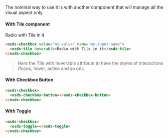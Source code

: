 The nominal way to use it is with another component that will manage all the visual aspect only.

#### With Tile component

<osds-checkbox value="my-value" name="my-input-name">
  <osds-tile hoverable>Radio with Tile in it</osds-tile>
</osds-checkbox>

```html
<osds-checkbox value="my-value" name="my-input-name">
  <osds-tile hoverable>Radio with Tile in it</osds-tile>
</osds-checkbox>
```

> Here the Tile with hoverable attribute to have the styles of interactions (focus, hover, active and so on).

#### With Checkbox Button
<osds-checkbox>
  <osds-checkbox-button></osds-checkbox-button>
</osds-checkbox>

```html
<osds-checkbox>
  <osds-checkbox-button></osds-checkbox-button>
</osds-checkbox>
```

#### With Toggle

<osds-checkbox>
  <osds-toggle></osds-toggle>
</osds-checkbox>

```html
<osds-checkbox>
  <osds-toggle></osds-toggle>
</osds-checkbox>
```
